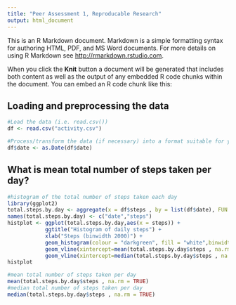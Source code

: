 ```yaml
---
title: "Peer Assessment 1, Reproducable Research"
output: html_document
---
```


This is an R Markdown document. Markdown is a simple formatting syntax for authoring HTML, PDF, and MS Word documents. For more details on using R Markdown see <http://rmarkdown.rstudio.com>.

When you click the **Knit** button a document will be generated that includes both content as well as the output of any embedded R code chunks within the document. You can embed an R code chunk like this:

## Loading and preprocessing the data
```r

#Load the data (i.e. read.csv())
df <- read.csv("activity.csv")

#Process/transform the data (if necessary) into a format suitable for your analysis
df$date <- as.Date(df$date)

```

## What is mean total number of steps taken per day?
```r
#histogram of the total number of steps taken each day
library(ggplot2)
total.steps.by.day <- aggregate(x = df$steps , by = list(df$date), FUN = sum ,na.rm=TRUE)
names(total.steps.by.day) <- c("date","steps")
histplot <- ggplot(total.steps.by.day,aes(x = steps)) +
            ggtitle("Histogram of daily steps") +
            xlab("Steps (binwidth 2000)") +
            geom_histogram(colour = "darkgreen", fill = "white",binwidth = 2000) +
            geom_vline(xintercept=mean(total.steps.by.day$steps , na.rm = TRUE),colour="red") +
            geom_vline(xintercept=median(total.steps.by.day$steps , na.rm = TRUE),colour="blue")
histplot

#mean total number of steps taken per day
mean(total.steps.by.day$steps , na.rm = TRUE)
#median total number of steps taken per day
median(total.steps.by.day$steps , na.rm = TRUE)

```
